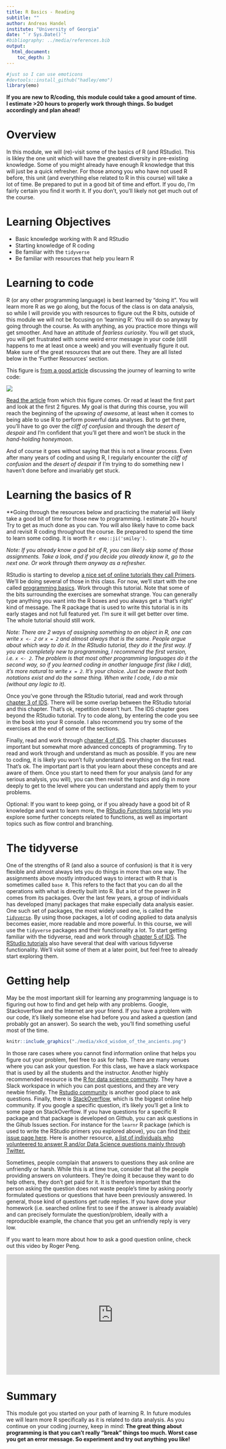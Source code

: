 ---
title: R Basics - Reading 
subtitle: ""
author: Andreas Handel
institute: "University of Georgia"
date: "`r Sys.Date()`"
#bibliography: ../media/references.bib
output: 
  html_document:
    toc_depth: 3
---

```{r, echo = FALSE}
#just so I can use emoticons
#devtools::install_github("hadley/emo")
library(emo)
```


**If you are new to R/coding, this module could take a good amount of time. I estimate >20 hours to properly work through things. So budget accordingly and plan ahead!** 

# Overview
In this module, we will (re)-visit some of the basics of R (and RStudio). This is likley the one unit which will have the greatest diversity in pre-existing knowledge. Some of you might already have enough R knowledge that this will just be a quick refresher. For those among you who have not used R before, this unit (and everything else related to R in this course) will take a lot of time. Be prepared to put in a good bit of time and effort. If you do, I'm fairly certain you find it worth it. If you don't, you'll likely not get much out of the course.


# Learning Objectives
*	Basic knowledge working with R and RStudio 
* Starting knowledge of R coding
* Be familiar with the `tidyverse`
* Be familiar with resources that help you learn R 

# Learning to code
R (or any other programming language) is best learned by "doing it". You will learn more R as we go along, but the focus of the class is on data analysis, so while I will provide you with resources to figure out the R bits, outside of this module we will not be focusing on 'learning R'. You will do so anyway by going through the course. As with anything, as you practice more things will get smoother. And have an attitude of _fearless curiosity_. You will get stuck, you will get frustrated with some weird error message in your code (still happens to me at least once a week) and you will eventually figure it out. Make sure of the great resources that are out there. They are all listed below in the 'Further Resources' section.

This figure is [from a good article](https://www.thinkful.com/blog/why-learning-to-code-is-so-damn-hard/) discussing the journey of learning to write code:

![](https://s3.amazonaws.com/viking_education/web_development/blog/coding_is_hard_confidence_competence.png)

[Read the article](https://www.thinkful.com/blog/why-learning-to-code-is-so-damn-hard/) from which this figure comes. Or read at least the first part and look at the first 2 figures. My goal is that during this course, you will reach the beginning of the _upswing of awesome_, at least when it comes to being able to use R to perform powerful data analyses. But to get there, you'll have to go over the _cliff of confusion_ and through the _desert of despair_ and I'm confident that you'll get there and won't be stuck in the _hand-holding honeymoon_. 

And of course it goes without saying that this is not a linear process. Even after many years of coding and using R, I regularly encounter the _cliff of confusion_ and the _desert of despair_ if I'm trying to do something new I haven't done before and invariably get stuck.


# Learning the basics of R

**Going through the resources below and practicing the material will likely take a good bit of time for those new to programming. I estimate 20+ hours! Try to get as much done as you can. You will also likely have to come back and revisit R coding throughout the course. Be prepared to spend the time to learn some coding. It is worth it `r emo::ji('smiley')`.

*Note: If you already know a god bit of R, you can likely skip some of those assignments. Take a look, and if you decide you already know it, go to the next one. Or work through them anyway as a refresher.*


RStudio is starting to develop [a nice set of online tutorials they call Primers](https://rstudio.cloud/learn/primers). We'll be doing several of those in this class. For now, we'll start with the one called [programming basics](https://rstudio.cloud/learn/primers/1.2). Work through this tutorial. Note that some of the bits surrounding the exercises are somewhat strange. You can generally type anything you want into the R boxes and you always get a 'that's right' kind of message. The R package that is used to write this tutorial is in its early stages and not full featured yet. I'm sure it will get better over time. The whole tutorial should still work.

_Note: There are 2 ways of assigning something to an object in R, one can write `x <- 2` or `x = 2` and almost always that is the same. People argue about which way to do it. In the RStudio tutorial, they do it the first way. If you are completely new to programming, I recommend the first version, i.e. `x <- 2`. The problem is that most other programming languages do it the second way, so if you learned coding in another language first (like I did), it's more natural to write `x = 2`. It's your choice. Just be aware that both notations exist and do the same thing. When write I code, I do a mix (without any logic to it)._

Once you've gone through the RStudio tutorial, read and work through [chapter 3 of IDS](https://rafalab.github.io/dsbook/r-basics.html). There will be some overlap between the RStudio tutorial and this chapter. That's ok, repetition doesn't hurt. The IDS chapter goes beyond the RStudio tutorial. Try to code along, by entering the code you see in the book into your R console. I also recommend you try some of the exercises at the end of some of the sections.

Finally, read and work through [chapter 4 of IDS](https://rafalab.github.io/dsbook/programming-basics.html). This chapter discusses important but somewhat more advanced concepts of programming. Try to read and work through and understand as much as possible. If you are new to coding, it is likely you won't fully understand everything on the first read. That's ok. The important part is that you learn about these concepts and are aware of them. Once you start to need them for your analysis (and for any serious analysis, you will), you can then revisit the topics and dig in more deeply to get to the level where you can understand and apply them to your problems.

Optional: If you want to keep going, or if you already have a good bit of R knowledge and want to learn more, the [RStudio _Functions_ tutorial](https://rstudio.cloud/learn/primers/6) lets you explore some further concepts related to functions, as well as important topics such as flow control and branching.


# The tidyverse

One of the strengths of R (and also a source of confusion) is that it is very flexible and almost always lets you do things in more than one way. The assignments above mostly introduced ways to interact with R that is sometimes called `base R`. This refers to the fact that you can do all the operations with what is directly built into R. But a lot of the power in R comes from its packages. Over the last few years, a group of individuals has developed (many) packages that make especially data analysis easier. One such set of packages, the most widely used one, is called the [`tidyverse`](https://www.tidyverse.org/). By using those packages, a lot of coding applied to data analysis becomes easier, more readable and more powerful. In this course, we will use the `tidyverse` packages and their functionality a lot. To start getting familiar with the tidyverse, read and work through [chapter 5 of IDS](https://rafalab.github.io/dsbook/tidyverse.html). The [RStudio tutorials](https://rstudio.cloud/learn/primers/) also have several that deal with various tidyverse functionality. We'll visit some of them at a later point, but feel free to already start exploring them.

# Getting help
May be the most important skill for learning any programming language is to figuring out how to find and get help with any problems. Google, Stackoverflow and the Internet are your friend. If you have a problem with our code, it's likely someone else had before you and asked a question (and probably got an answer). So search the web, you'll find something useful most of the time.

```{r versioncontrol,  echo=FALSE, fig.cap='Fortunately rare for R.', out.width = '60%', fig.align='center'}
knitr::include_graphics("./media/xkcd_wisdom_of_the_ancients.png")
```

In those rare cases where you cannot find information online that helps you figure out your problem, feel free to ask for help. There are many venues where you can ask your question. For this class, we have a slack workspace that is used by all the students and the instructor. Another highly recommended resource is the [R for data science community](https://www.rfordatasci.com/). They have a Slack workspace in which you can post questions, and they are very newbie friendly. The [Rstudio community](https://community.rstudio.com/) is another good place to ask questions. Finally, there is [StackOverflow](https://stackoverflow.com/), which is the biggest online help community. If you google a specific question, it's likely you'll get a link to some page on StackOverflow. If you have questions for a specific R package and that package is developed on Github, you can ask questions in the Gihub Issues section. For instance for the `learnr` R package (which is used to write the RStudio primers you explored above), you can find [their issue page here](https://github.com/rstudio/learnr/issues). Here is another resource, [a list of individuals who volunteered to answer R and/or Data Science questions mainly through Twitter.](https://www.datahelpers.org/) 


Sometimes, people complain that answers to questions they ask online are unfriendly or harsh. While this is at time true, consider that all the people providing answers on volunteers. They're doing it because they want to do help others, they don't get paid for it. It is therefore important that the person asking the question does not waste people's time by asking poorly formulated questions or questions that have been previously answered. In general, those kind of questions get rude replies. If you have done your homework (i.e. searched online first to see if the answer is already avaiable) and can precisely formulate the question/problem, ideally with a reproducible example, the chance that you get an unfriendly reply is very low. 


If you want to learn more about how to ask a good question online, check out this video by Roger Peng.
<p>
<iframe width="560" height="315" src="https://www.youtube.com/embed/ZFaWxxzouCY" frameborder="0" allow="accelerometer; autoplay; encrypted-media; gyroscope; picture-in-picture" allowfullscreen></iframe>
</p>

# Summary
This module got you started on your path of learning R. In future modules we will learn more R specifically as it is related to data analysis. As you continue on your coding journey, keep in mind: **The great thing about programming is that you can't really "break" things too much. Worst case you get an error message. So experiment and try out anything you like!**






